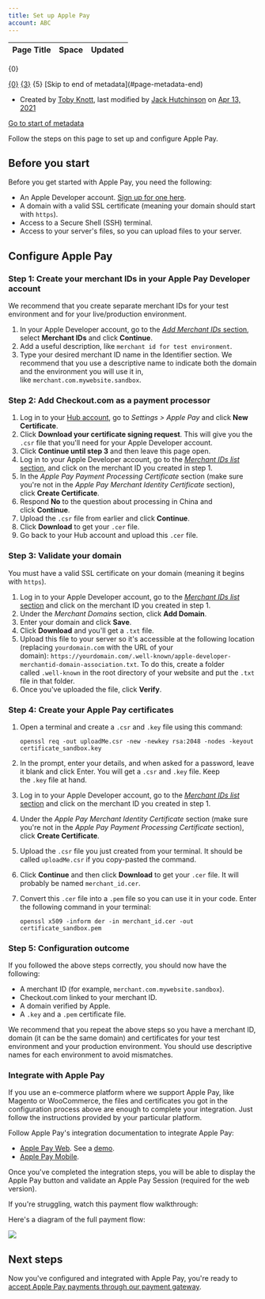 ```yaml
---
title: Set up Apple Pay
account: ABC
---
```


<table class="aui"> <thead> <tr class="header"> <th class="search-result-title">Page Title</th> <th class="search-result-space">Space</th> <th class="search-result-date">Updated</th> </tr> </thead> </table> <p class="search-result-count">{0}</p> <tr class="search-result"> <td class="search-result-title"><a href="{1}" class="content-type-{2}"><span>{0}</span></a></td> <td class="search-result-space"><a class="space" href="/display/{4}/" title="{3}">{3}</a></td> <td class="search-result-date"><span class="date" title="{6}">{5}</span></td> </tr> [Skip to end of metadata](#page-metadata-end)

*   Created by [Toby Knott](    /display/~toby.knott
    ), last modified by [Jack Hutchinson](    /display/~jack.hutchinson
    ) on [Apr 13, 2021](/pages/diffpagesbyversion.action?pageId=5931426&selectedPageVersions=5&selectedPageVersions=6 "Show changes")

[Go to start of metadata](#page-metadata-start)

Follow the steps on this page to set up and configure Apple Pay.

Before you start
----------------

Before you get started with Apple Pay, you need the following:

*   An Apple Developer account. [Sign up for one here](https://developer.apple.com/programs/enroll/).
*   A domain with a valid SSL certificate (meaning your domain should start with `https`).
*   Access to a Secure Shell (SSH) terminal.
*   Access to your server's files, so you can upload files to your server.

Configure Apple Pay
-------------------

### **Step 1:** Create your merchant IDs in your Apple Pay Developer account

  

  

We recommend that you create separate merchant IDs for your test environment and for your live/production environment.

1.  In your Apple Developer account, go to the [_Add Merchant IDs_ section](https://developer.apple.com/account/resources/identifiers/add/merchant), select **Merchant IDs** and click **Continue**.
2.  Add a useful description, like `merchant id for test environment`.
3.  Type your desired merchant ID name in the Identifier section. We recommend that you use a descriptive name to indicate both the domain and the environment you will use it in, like `merchant.com.mywebsite.sandbox`.

### 

### **Step 2:** Add Checkout.com as a payment processor

  

1.  Log in to your [Hub account](https://hub.checkout.com/v2), go to _Settings > Apple Pay_ and click **New Certificate**.
2.  Click **Download your certificate signing request**. This will give you the `.csr` file that you'll need for your Apple Developer account.
3.  Click **Continue until step 3** and then leave this page open.
4.  Log in to your Apple Developer account, go to the [_Merchant IDs list_ section](https://developer.apple.com/account/resources/identifiers/list/merchant), and click on the merchant ID you created in step 1.
5.  In the _Apple Pay Payment Processing Certificate_ section (make sure you're not in the _Apple Pay Merchant Identity Certificate_ section), click **Create Certificate**.
6.  Respond **No** to the question about processing in China and click **Continue**.
7.  Upload the `.csr` file from earlier and click **Continue**.
8.  Click **Download** to get your `.cer` file.
9.  Go back to your Hub account and upload this `.cer` file.  
      
      
    

### **Step 3:** Validate your domain

You must have a valid SSL certificate on your domain (meaning it begins with `https`).

1.  Log in to your Apple Developer account, go to the [_Merchant IDs list_ section](https://developer.apple.com/account/resources/identifiers/list/merchant) and click on the merchant ID you created in step 1.
2.  Under the _Merchant Domains_ section, click **Add Domain**.
3.  Enter your domain and click **Save**.
4.  Click **Download** and you'll get a `.txt` file.
5.  Upload this file to your server so it's accessible at the following location (replacing `yourdomain.com` with the URL of your domain): `https://yourdomain.com/.well-known/apple-developer-merchantid-domain-association.txt`. To do this, create a folder called `.well-known` in the root directory of your website and put the `.txt` file in that folder.
6.  Once you've uploaded the file, click **Verify**.  
    

  

### **Step 4:** Create your Apple Pay certificates

  

1.  Open a terminal and create a `.csr` and `.key` file using this command:
    
        openssl req -out uploadMe.csr -new -newkey rsa:2048 -nodes -keyout certificate_sandbox.key
    
2.  In the prompt, enter your details, and when asked for a password, leave it blank and click Enter. You will get a `.csr` and `.key` file. Keep the `.key` file at hand.
3.  Log in to your Apple Developer account, go to the [_Merchant IDs list_ section](https://developer.apple.com/account/resources/identifiers/list/merchant) and click on the merchant ID you created in step 1.
4.  Under the _Apple Pay Merchant Identity Certificate_ section (make sure you're not in the _Apple Pay Payment Processing Certificate_ section), click **Create Certificate**.
5.  Upload the `.csr` file you just created from your terminal. It should be called `uploadMe.csr` if you copy-pasted the command.
6.  Click **Continue** and then click **Download** to get your `.cer` file. It will probably be named `merchant_id.cer`.
7.  Convert this `.cer` file into a `.pem` file so you can use it in your code. Enter the following command in your terminal:
    
        openssl x509 -inform der -in merchant_id.cer -out certificate_sandbox.pem
    

### **Step 5**: Configuration outcome

If you followed the above steps correctly, you should now have the following:

*   A merchant ID (for example, `merchant.com.mywebsite.sandbox`).
*   Checkout.com linked to your merchant ID.
*   A domain verified by Apple.
*   A `.key` and a `.pem` certificate file.

We recommend that you repeat the above steps so you have a merchant ID, domain (it can be the same domain) and certificates for your test environment and your production environment. You should use descriptive names for each environment to avoid mismatches.

### Integrate with Apple Pay

If you use an e-commerce platform where we support Apple Pay, like Magento or WooCommerce, the files and certificates you got in the configuration process above are enough to complete your integration. Just follow the instructions provided by your particular platform.

Follow Apple Pay's integration documentation to integrate Apple Pay:

*   [Apple Pay Web](https://developer.apple.com/documentation/apple_pay_on_the_web). See a [demo](https://applepaydemo.apple.com/).
*   [Apple Pay Mobile](https://developer.apple.com/documentation/passkit/apple_pay).

Once you've completed the integration steps, you will be able to display the Apple Pay button and validate an Apple Pay Session (required for the web version).

If you're struggling, watch this payment flow walkthrough:

  

Here's a diagram of the full payment flow:

![](/download/attachments/5931426/apple_pay_flow.png?version=1&modificationDate=1588670293709&api=v2)

Next steps
----------

Now you've configured and integrated with Apple Pay, you're ready to [accept Apple Pay payments through our payment gateway](/display/DOCS/Apple+Pay).
